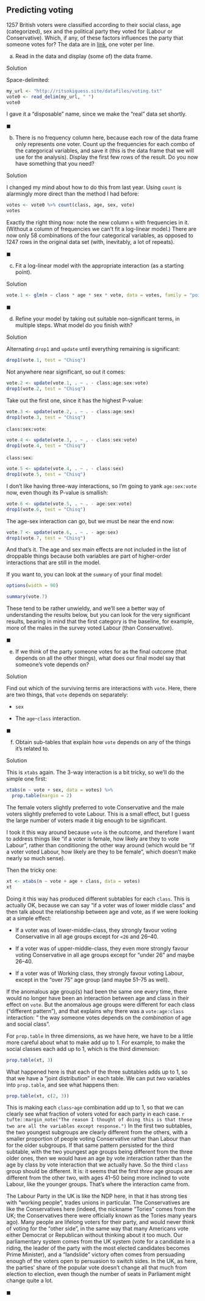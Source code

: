 ##  Predicting voting


 1257 British voters were classified according
to their social class, age (categorized), sex and the political party
they voted for (Labour or Conservative). Which, if any, of these
factors influences the party that someone votes for? The data are in
[link](http://ritsokiguess.site/datafiles/voting.txt), one voter
per line.



(a) Read in the data and display (some of) the data frame.

Solution


Space-delimited:
```r
my_url <- "http://ritsokiguess.site/datafiles/voting.txt"
vote0 <- read_delim(my_url, " ")
vote0
```

     

I gave it a "disposable" name, since we make the "real" data set
shortly. 

$\blacksquare$

(b) There is no frequency column here, because each row of the
data frame only represents one voter. Count up the frequencies for
each combo of the categorical variables, and save it (this is the
data frame that we will use for the analysis).
Display the first few rows of the result. Do you now
have something that you need?

Solution


I changed my mind about how to do this from last year. Using
`count` is alarmingly more direct than the method I had before:
```r
votes <- vote0 %>% count(class, age, sex, vote)
votes
```

     

Exactly the right thing now: note the new column `n` with
frequencies in it. (Without a column of frequencies we can't fit a
log-linear model.) There are now only 58 combinations of the four
categorical variables, as opposed to 1247 rows in the original data
set (with, inevitably, a lot of repeats).

$\blacksquare$

(c) Fit a log-linear model with the appropriate interaction (as a
starting point).

Solution


```r
vote.1 <- glm(n ~ class * age * sex * vote, data = votes, family = "poisson")
```

     

$\blacksquare$

(d) Refine your model by taking out suitable non-significant
terms, in multiple steps. What model do you finish with?

Solution


Alternating `drop1` and `update` until everything
remaining is significant:
```r
drop1(vote.1, test = "Chisq")
```

     

Not anywhere near significant, so out it comes:

```r
vote.2 <- update(vote.1, . ~ . - class:age:sex:vote)
drop1(vote.2, test = "Chisq")
```

 

Take out the first one, since it has the highest P-value:

```r
vote.3 <- update(vote.2, . ~ . - class:age:sex)
drop1(vote.3, test = "Chisq")
```

 

`class:sex:vote`:

```r
vote.4 <- update(vote.3, . ~ . - class:sex:vote)
drop1(vote.4, test = "Chisq")
```

 

`class:sex`:

```r
vote.5 <- update(vote.4, . ~ . - class:sex)
drop1(vote.5, test = "Chisq")
```

 

I don't like having three-way interactions, so I'm going to yank
`age:sex:vote` now, even though its P-value is smallish:

```r
vote.6 <- update(vote.5, . ~ . - age:sex:vote)
drop1(vote.6, test = "Chisq")
```

 

The age-sex interaction can go, but we must be near the end now:

```r
vote.7 <- update(vote.6, . ~ . - age:sex)
drop1(vote.7, test = "Chisq")
```

 

And that's it. The age and sex main effects are not included in the
list of droppable things because
both variables are part of higher-order interactions that are still in
the model.

If you want to, you can look at the `summary` of your final model:

```r
options(width = 90)
```

 

```r
summary(vote.7)
```

 

These tend to be rather unwieldy, and we'll see a better way of
understanding the results below, but you can look for the very
significant results, bearing in mind that the first category is the
baseline, for example, more of the males in the survey voted Labour
(than Conservative).

$\blacksquare$

(e) If we think of the party someone votes for as the final
outcome (that depends on all the other things), what does our final
model say that someone's vote depends on?

Solution


Find out which of the surviving terms are interactions with
`vote`. Here, there are two things, that `vote`
depends on separately:


* `sex`

* The `age`-`class` interaction.


$\blacksquare$

(f) Obtain sub-tables that explain how `vote` depends on
any of the things it's related to.

Solution


This is `xtabs` again. The 3-way interaction is a bit
tricky, so we'll do the simple one first:
```r
xtabs(n ~ vote + sex, data = votes) %>%
  prop.table(margin = 2)
```

     

The female voters slightly preferred to vote Conservative and the male
voters slightly preferred to vote Labour. This is a small effect, but
I guess the large number of voters made it big enough to be significant.

I took it this way around because `vote` is the outcome, and
therefore I want to address things 
like "if a voter is female, how likely are they to vote Labour", 
rather than conditioning the other
way around (which would 
be "if a voter voted Labour, how likely are they to be female", 
which doesn't make nearly so much sense). 

Then the tricky one:

```r
xt <- xtabs(n ~ vote + age + class, data = votes)
xt
```

 

Doing it this way has produced different subtables for each
`class`. This is actually OK, because we can 
say "if a voter was of lower middle class" and then talk about the relationship
between age and vote, as if we were looking at a simple effect:



* If a voter was of lower-middle-class, they strongly favour voting
Conservative in all age groups except for `<26` and 26--40.

* If a voter was of upper-middle-class, they even more strongly favour
voting Conservative in all age groups except for "under 26" and
maybe 26--40.

* If a voter was of Working class, they strongly favour voting
Labour, except in the 
"over 75" age group (and maybe 51--75 as well).


If the anomalous age group(s) had been the same one every time, there
would no longer have been an interaction between age and class in
their effect on `vote`. But the anomalous age groups were
different for each class ("different pattern"), and that explains
why there was a `vote:age:class` interaction: " the way someone votes depends on the *combination* of age and social class". 

For `prop.table` in three dimensions, as we have here, we have to be a little
more careful about what to make add up to 1. For example, to make the
social classes each add up to 1, which is the third dimension:

```r
prop.table(xt, 3)
```

 

What happened here is that each of the three subtables adds up to 1,
so that we have a "joint distribution" in each table. We can put
*two* variables into `prop.table`, and see what happens then:

```r
prop.table(xt, c(2, 3))
```

 

This is making each `class`-`age` combination add up to
1, so that we can clearly see what fraction of voters voted for each
party in each case.
`r tufte::margin_note("The reason I thought of doing this is that these two are all the variables except response.")`
In the first two subtables, the two youngest
subgroups are clearly different from the others, with a smaller
proportion of people voting Conservative rather than Labour than for
the older subgroups. If that same pattern persisted for the third
subtable, with the two youngest age groups being different from the
three older ones, then we would have an age by vote interaction rather
than the age by class by vote interaction that we actually have. So
the third `class` group should be different. It is: it seems
that the first *three* age groups are different from the other
two, with ages 41--50 being more inclined to vote Labour, like the
younger groups. That's where the interaction came from.

The Labour Party in the UK is like the NDP here, in that it has strong
ties with "working people", trades unions in particular. The
Conservatives are like the Conservatives here (indeed, the nickname
"Tories" comes from the UK; the Conservatives there were officially
known as the Tories many years ago). Many people are lifelong voters
for their party, and would never think of voting for the "other side", 
in the same way that many Americans vote either Democrat or
Republican without thinking about it too much. Our parliamentary
system comes from the UK system (vote for a candidate in a riding, the
leader of the party with the most elected candidates becomes Prime
Minister), and a "landslide" victory often comes from persuading
enough of the voters open to persuasion to switch sides. In the UK, as
here, the parties' share of the popular vote doesn't change all that
much from election to election, even though the number of seats in
Parliament might change quite a lot.

$\blacksquare$

